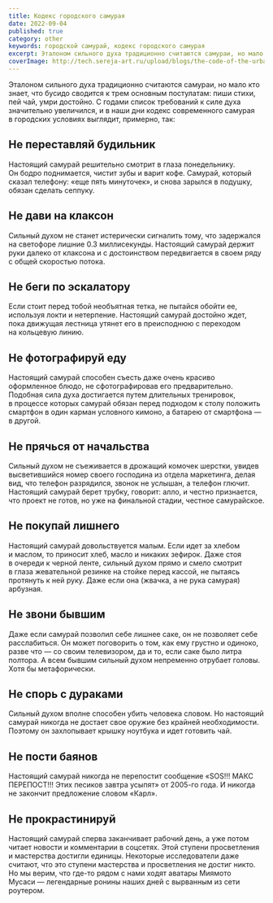 ```yaml
---
title: Кодекс городского самурая
date: 2022-09-04
published: true
category: other
keywords: городской самурай, кодекс городского самурая
excerpt: Эталоном сильного духа традиционно считаются самураи, но мало кто знает, что бусидо сводится к трем основным постулатам - пиши стихи, пей чай, умри достойно. С годами список требований к силе духа значительно увеличился, и в наши дни кодекс современного самурая в городских условиях выглядит, примерно, так
coverImage: http://tech.sereja-art.ru/upload/blogs/the-code-of-the-urban-samurai/urban-samurai-1200x600.jpg
---
```


<Figcaption src="http://tech.sereja-art.ru/upload/blogs/the-code-of-the-urban-samurai/urban-samurai-1200x600.jpg" alt="городской самурай картинка" caption={'городской самурай'}/>

Эталоном сильного духа традиционно считаются самураи, но&nbsp;мало кто знает, что бусидо сводится к&nbsp;трем основным постулатам: пиши стихи, пей чай, умри достойно. С&nbsp;годами список требований к&nbsp;силе духа значительно увеличился, и&nbsp;в&nbsp;наши дни кодекс современного самурая в&nbsp;городских условиях выглядит, примерно, так:

## Не переставляй будильник
Настоящий самурай решительно смотрит в&nbsp;глаза понедельнику. Он&nbsp;бодро поднимается, чистит зубы и&nbsp;варит кофе. Самурай, который сказал телефону: &laquo;еще пять минуточек&raquo;, и&nbsp;снова зарылся в&nbsp;подушку, обязан сделать сеппуку.

## Не дави на клаксон
Сильный духом не&nbsp;станет истерически сигналить тому, что задержался на&nbsp;светофоре лишние 0.3&nbsp;миллисекунды. Настоящий самурай держит руки далеко от&nbsp;клаксона и&nbsp;с&nbsp;достоинством передвигается в&nbsp;своем ряду с&nbsp;общей скоростью потока.

## Не беги по эскалатору
Если стоит перед тобой необъятная тетка, не&nbsp;пытайся обойти&nbsp;ее, используя локти и&nbsp;нетерпение. Настоящий самурай достойно ждет, пока движущая лестница утянет его в&nbsp;преисподнюю с&nbsp;переходом на&nbsp;кольцевую линию.

## Не фотографируй еду
Настоящий самурай способен съесть даже очень красиво оформленное блюдо, не&nbsp;сфотографировав его предварительно. Подобная сила духа достигается путем длительных тренировок, в&nbsp;процессе которых самурай обязан перед подходом к&nbsp;столу положить смартфон в&nbsp;один карман условного кимоно, а&nbsp;батарею от&nbsp;смартфона&nbsp;&mdash; в&nbsp;другой.

## Не прячься от начальства
Сильный духом не&nbsp;съеживается в&nbsp;дрожащий комочек шерстки, увидев высветившийся номер своего господина из&nbsp;отдела маркетинга, делая вид, что телефон разрядился, звонок не&nbsp;услышан, а&nbsp;телефон глючит. Настоящий самурай берет трубку, говорит: алло, и&nbsp;честно признается, что проект не&nbsp;готов, но&nbsp;уже на&nbsp;финальной стадии, честное самурайское.

## Не покупай лишнего
Настоящий самурай довольствуется малым. Если идет за&nbsp;хлебом и&nbsp;маслом, то&nbsp;приносит хлеб, масло и&nbsp;никаких зефирок. Даже стоя в&nbsp;очереди к&nbsp;черной ленте, сильный духом прямо и&nbsp;смело смотрит в&nbsp;глаза жевательной резинке на&nbsp;стойке перед кассой, не&nbsp;пытаясь протянуть к&nbsp;ней руку. Даже если она (жвачка, а&nbsp;не&nbsp;рука самурая) арбузная.

## Не звони бывшим
Даже если самурай позволил себе лишнее саке, он&nbsp;не&nbsp;позволяет себе расслабиться. Он&nbsp;может поговорить о&nbsp;том, как ему грустно и&nbsp;одиноко, разве что&nbsp;&mdash; со&nbsp;своим телевизором, да&nbsp;и&nbsp;то, если саке было литра полтора. А&nbsp;всем бывшим сильный духом непременно отрубает головы. Хотя&nbsp;бы метафорически.

## Не спорь с дураками
Сильный духом вполне способен убить человека словом. Но&nbsp;настоящий самурай никогда не&nbsp;достает свое оружие без крайней необходимости. Поэтому он&nbsp;захлопывает крышку ноутбука и&nbsp;идет готовить чай.

## Не пости баянов
Настоящий самурай никогда не&nbsp;перепостит сообщение &laquo;SOS!!! МАКС ПЕРЕПОСТ!!! Этих песиков завтра усыпят&raquo; от&nbsp;2005-го года. И&nbsp;никогда не&nbsp;закончит предложение словом &laquo;Карл&raquo;.

## Не прокрастинируй
Настоящий самурай сперва заканчивает рабочий день, а&nbsp;уже потом читает новости и&nbsp;комментарии в&nbsp;соцсетях. Этой ступени просветления и&nbsp;мастерства достигли единицы. Некоторые исследователи даже считают, что это ступени мастерства и&nbsp;просветления не&nbsp;достиг никто. Но&nbsp;мы&nbsp;верим, что где-то рядом с&nbsp;нами ходят аватары Миямото Мусаси&nbsp;&mdash; легендарные ронины наших дней с&nbsp;вырванным из&nbsp;сети роутером.